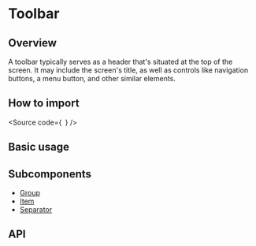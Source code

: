 

<Meta of={Stories} />

# Toolbar

## Overview

A toolbar typically serves as a header that's situated at the top of the screen. It may include the screen's title, as well as controls like navigation buttons, a menu button, and other similar elements.

## How to import

<Source
  code={`
`}
/>

## Basic usage

<Canvas of={Stories.Base} />

## Subcomponents

- [Group](?path=/docs/components-core-layout-toolbar-subcomponents--docs)
- [Item](?path=/docs/components-core-layout-toolbar-subcomponents--docs)
- [Separator](?path=/docs/components-core-layout-toolbar-subcomponents--docs)

## API

<ArgTypes of={Stories} />
